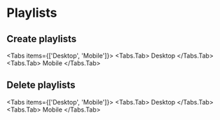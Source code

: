 
# Playlists
 
## Create playlists

<Tabs items={['Desktop', 'Mobile']}>
  <Tabs.Tab>
    Desktop
  </Tabs.Tab>
  <Tabs.Tab>
    Mobile
  </Tabs.Tab>
</Tabs>

## Delete playlists

<Tabs items={['Desktop', 'Mobile']}>
  <Tabs.Tab>
    Desktop
  </Tabs.Tab>
  <Tabs.Tab>
    Mobile
  </Tabs.Tab>
</Tabs>